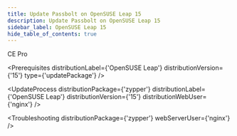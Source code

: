 ```yaml
---
title: Update Passbolt on OpenSUSE Leap 15
description: Update Passbolt on OpenSUSE Leap 15
sidebar_label: OpenSUSE Leap 15
hide_table_of_contents: true
---
```



<div style={{display: "flex", gap: "1rem"}}>
  <Chips link="https://www.passbolt.com/ce/opensuse" isUnderMainTitle={true}>CE</Chips>
  <Chips link="https://www.passbolt.com/pricing/pro" isUnderMainTitle={true}>Pro</Chips>
</div>

<Prerequisites
  distributionLabel={'OpenSUSE Leap'}
  distributionVersion={'15'}
  type={'updatePackage'}
/>

<UpdateProcess
  distributionPackage={'zypper'}
  distributionLabel={'OpenSUSE Leap'}
  distributionVersion={'15'}
  distributionWebUser={'nginx'}
/>

<Troubleshooting distributionPackage={'zypper'} webServerUser={'nginx'} />

<InCaseOfIssues />

